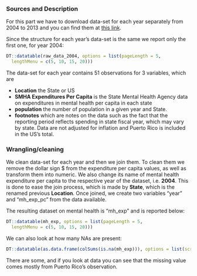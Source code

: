 
### Sources and Description

For this part we have to download data-set for each year separately from 2004 to 2013 and you can find them at [this link](https://www.kff.org/other/state-indicator/smha-expenditures-per-capita/?activeTab=map&currentTimeframe=3&selectedDistributions=smha-expenditures-per-capita&sortModel=%7B%22colId%22:%22Location%22,%22sort%22:%22asc%22%7D). 

Since the structure for each year's data-set is the same we report only the first one, for year 2004:

```r
DT::datatable(raw_data_2004, options = list(pageLength = 5,
  lengthMenu = c(5, 10, 15, 20)))
```

The data-set for each year contains 51 observations for 3 variables, which are

<ul>
  <li> <b>Location</b> the State or US</li>
  <li> <b>SMHA Expenditures Per Capita</b> is the State Mental Health Agency data on expenditures in mental health per capita in each state  </li>
  <li><b>population</b> the number of population in a given year and State.
  </li>
  <li> <b>footnotes</b> which are notes on the data such as the fact that the reporting period reflects spending in state fiscal year, which may vary by state. Data are not adjusted for inflation and Puerto Rico is included in the US's total.
  </li>
</ul>


### Wrangling/cleaning

We clean data-set for each year and then we join them. To clean them we remove the dollar sign $ from the expenditure per capita values, as well as transform them into numeric. We also change its name of mental health expenditure per capita to the respective year of the dataset, i.e. <b>2004</b>. This is done to ease the join process, which is made by <b>State</b>, which is the renamed previous <b>Location</b>. Once joined, we create two variables "year" and "mh_exp_pc" from the data available.

The resulting dataset on mental health is "mh_exp" and is reported below:

```r
DT::datatable(mh_exp, options = list(pageLength = 5,
  lengthMenu = c(5, 10, 15, 20)))
```

We can also look at how many NAs are present:
```r
DT::datatable(as.data.frame(colSums(is.na(mh_exp))), options = list(scrollX='400px'),colnames = "Missing Values")
```

There are some, and if you look at data you can see that the missing value comes mostly from Puerto Rico's observation.